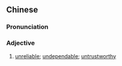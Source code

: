{{also|不靠谱}}
==Chinese==
{{zh-forms|s=不靠谱|type=12}}

===Pronunciation===
{{zh-pron
|m=不kàopǔ,er=y
|cat=a
}}

===Adjective===
{{zh-adj}}

# {{lb|zh|colloquial}} [[unreliable]]; [[undependable]]; [[untrustworthy]]